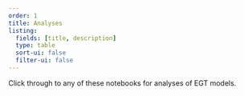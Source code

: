 ```yaml
---
order: 1
title: Analyses
listing:
  fields: [title, description]
  type: table
  sort-ui: false
  filter-ui: false
---
```


Click through to any of these notebooks for analyses of EGT models.